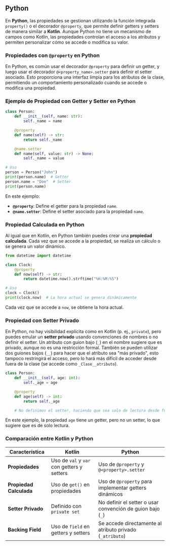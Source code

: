 ## Python

En **Python**, las propiedades se gestionan utilizando la función integrada `property()` o el decorador `@property`, que permite definir getters y setters de manera similar a **Kotlin**. Aunque Python no tiene un mecanismo de campos como Kotlin, las propiedades controlan el acceso a los atributos y permiten personalizar cómo se accede o modifica su valor.

### Propiedades con `@property` en Python

En Python, es común usar el decorador `@property` para definir un getter, y luego usar el decorador `@<property_name>.setter` para definir el setter asociado. Esto proporciona una interfaz limpia para los atributos de la clase, permitiendo un comportamiento personalizado cuando se accede o modifica una propiedad.

### Ejemplo de Propiedad con Getter y Setter en Python

```python
class Person:
    def __init__(self, name: str):
        self._name = name

    @property
    def name(self) -> str:
        return self._name

    @name.setter
    def name(self, value: str) -> None:
        self._name = value

# Uso
person = Person("John")
print(person.name)  # Getter
person.name = "Doe"  # Setter
print(person.name)
```

En este ejemplo:
- **`@property`**: Define el getter para la propiedad `name`.
- **`@name.setter`**: Define el setter asociado para la propiedad `name`.

### Propiedad Calculada en Python

Al igual que en Kotlin, en Python también puedes crear una **propiedad calculada**. Cada vez que se accede a la propiedad, se realiza un cálculo o se genera un valor dinámico.

```python
from datetime import datetime

class Clock:
    @property
    def now(self) -> str:
        return datetime.now().strftime("%H:%M:%S")

# Uso
clock = Clock()
print(clock.now)  # La hora actual se genera dinámicamente
```

Cada vez que se accede a `now`, se obtiene la hora actual.

### Propiedad con Setter Privado

En Python, no hay visibilidad explícita como en Kotlin (p. ej., `private`), pero puedes emular un **setter privado** usando convenciones de nombres o no definir el setter. Un atributo con guion bajo (`_`) en el nombre sugiere que es privado, aunque no es una restricción formal. También se pueden utilizar dos guiones bajos (`__`) para hacer que el atributo sea "más privado", esto tampoco restringirá el acceso, pero lo hará más difícil de acceder desde fuera de la clase (se accede como `_Clase__atributo`).

```python
class Person:
    def __init__(self, age: int):
        self._age = age

    @property
    def age(self) -> int:
        return self._age

    # No definimos el setter, haciendo que sea solo de lectura desde fuera
```

En este ejemplo, la propiedad `age` tiene un getter, pero no un setter, lo que sugiere que es de solo lectura.

### Comparación entre Kotlin y Python

| **Característica**      | **Kotlin**                                 | **Python**                                                 |
|-------------------------|--------------------------------------------|------------------------------------------------------------|
| **Propiedades**         | Uso de `val` y `var` con getters y setters | Uso de `@property` y `@<property>.setter`                  |
| **Propiedad Calculada** | Uso de `get()` en propiedades              | Uso de `@property` para implementar getters dinámicos      |
| **Setter Privado**      | Definido con `private set`                 | No definir el setter o usar convención de guion bajo (`_`) |
| **Backing Field**       | Uso de `field` en getters y setters        | Se accede directamente al atributo privado (`_atributo`)   |
